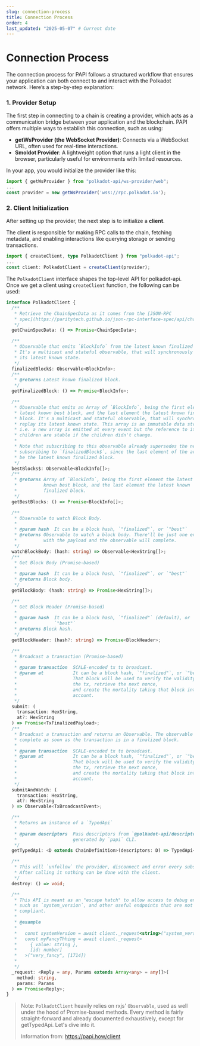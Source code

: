 ```yaml
---
slug: connection-process
title: Connection Process
order: 4
last_updated: "2025-05-07" # Current date
---
```


# Connection Process

The connection process for PAPI follows a structured workflow that ensures your application can both connect to and interact with the Polkadot network.
Here’s a step-by-step explanation:

### 1. Provider Setup

The first step in connecting to a chain is creating a provider, which acts as a communication bridge between your application and the blockchain. PAPI offers multiple ways to establish this connection, such as using:

- **getWsProvider (the WebSocket Provider)**: Connects via a WebSocket URL, often used for real-time interactions.
- **Smoldot Provider**: A lightweight option that runs a light client in the browser, particularly useful for environments with limited resources​.

In your app, you would initialize the provider like this:

```ts
import { getWsProvider } from "polkadot-api/ws-provider/web";
...
const provider = new getWsProvider('wss://rpc.polkadot.io');
```

### 2. Client Initialization

After setting up the provider, the next step is to initialize a **client**.

The client is responsible for making RPC calls to the chain, fetching metadata, and enabling interactions like querying storage or sending transactions.

```ts
import { createClient, type PolkadotClient } from "polkadot-api";
...
const client: PolkadotClient = createClient(provider);
```

The `PolkadotClient` interface shapes the top-level API for polkadot-api. Once we get a client using `createClient` function, the following can be used:

```ts
interface PolkadotClient {
  /**
   * Retrieve the ChainSpecData as it comes from the [JSON-RPC
   * spec](https://paritytech.github.io/json-rpc-interface-spec/api/chainSpec.html)
   */
  getChainSpecData: () => Promise<ChainSpecData>;

  /**
   * Observable that emits `BlockInfo` from the latest known finalized block.
   * It's a multicast and stateful observable, that will synchronously replay
   * its latest known state.
   */
  finalizedBlock$: Observable<BlockInfo>;
  /**
   * @returns Latest known finalized block.
   */
  getFinalizedBlock: () => Promise<BlockInfo>;

  /**
   * Observable that emits an Array of `BlockInfo`, being the first element the
   * latest known best block, and the last element the latest known finalized
   * block. It's a multicast and stateful observable, that will synchronously
   * replay its latest known state. This array is an immutable data structure;
   * i.e. a new array is emitted at every event but the reference to its
   * children are stable if the children didn't change.
   *
   * Note that subscribing to this observable already supersedes the need of
   * subscribing to `finalizedBlock$`, since the last element of the array will
   * be the latest known finalized block.
   */
  bestBlocks$: Observable<BlockInfo[]>;
  /**
   * @returns Array of `BlockInfo`, being the first element the latest
   *          known best block, and the last element the latest known
   *          finalized block.
   */
  getBestBlocks: () => Promise<BlockInfo[]>;

  /**
   * Observable to watch Block Body.
   *
   * @param hash  It can be a block hash, `"finalized"`, or `"best"`
   * @returns Observable to watch a block body. There'll be just one event
   *          with the payload and the observable will complete.
   */
  watchBlockBody: (hash: string) => Observable<HexString[]>;
  /**
   * Get Block Body (Promise-based)
   *
   * @param hash  It can be a block hash, `"finalized"`, or `"best"`
   * @returns Block body.
   */
  getBlockBody: (hash: string) => Promise<HexString[]>;

  /**
   * Get Block Header (Promise-based)
   *
   * @param hash  It can be a block hash, `"finalized"` (default), or
   *              `"best"`
   * @returns Block hash.
   */
  getBlockHeader: (hash?: string) => Promise<BlockHeader>;

  /**
   * Broadcast a transaction (Promise-based)
   *
   * @param transaction  SCALE-encoded tx to broadcast.
   * @param at           It can be a block hash, `"finalized"`, or `"best"`.
   *                     That block will be used to verify the validity of
   *                     the tx, retrieve the next nonce,
   *                     and create the mortality taking that block into
   *                     account.
   */
  submit: (
    transaction: HexString,
    at?: HexString
  ) => Promise<TxFinalizedPayload>;
  /**
   * Broadcast a transaction and returns an Observable. The observable will
   * complete as soon as the transaction is in a finalized block.
   *
   * @param transaction  SCALE-encoded tx to broadcast.
   * @param at           It can be a block hash, `"finalized"`, or `"best"`.
   *                     That block will be used to verify the validity of
   *                     the tx, retrieve the next nonce,
   *                     and create the mortality taking that block into
   *                     account.
   */
  submitAndWatch: (
    transaction: HexString,
    at?: HexString
  ) => Observable<TxBroadcastEvent>;

  /**
   * Returns an instance of a `TypedApi`
   *
   * @param descriptors  Pass descriptors from `@polkadot-api/descriptors`
   *                     generated by `papi` CLI.
   */
  getTypedApi: <D extends ChainDefinition>(descriptors: D) => TypedApi<D>;

  /**
   * This will `unfollow` the provider, disconnect and error every subscription.
   * After calling it nothing can be done with the client.
   */
  destroy: () => void;

  /**
   * This API is meant as an "escape hatch" to allow access to debug endpoints
   * such as `system_version`, and other useful endpoints that are not spec
   * compliant.
   *
   * @example
   *
   *   const systemVersion = await client._request<string>("system_version", [])
   *   const myFancyThhing = await client._request<
   *     { value: string },
   *     [id: number]
   *   >("very_fancy", [1714])
   *
   */
  _request: <Reply = any, Params extends Array<any> = any[]>(
    method: string,
    params: Params
  ) => Promise<Reply>;
}
```

> Note: `PolkadotClient` heavily relies on rxjs' `Observable`, used as well under the hood of Promise-based methods. Every method is fairly straight-forward and already documented exhaustively, except for getTypedApi. Let's dive into it.
>
> Information from: https://papi.how/client
